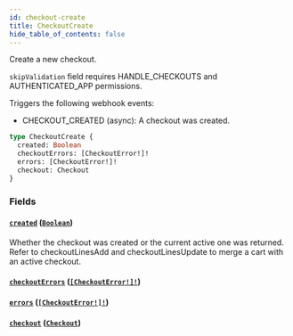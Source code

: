 ```yaml
---
id: checkout-create
title: CheckoutCreate
hide_table_of_contents: false
---
```


Create a new checkout.

`skipValidation` field requires HANDLE_CHECKOUTS and AUTHENTICATED_APP permissions.

Triggers the following webhook events:

- CHECKOUT_CREATED (async): A checkout was created.

```graphql
type CheckoutCreate {
  created: Boolean
  checkoutErrors: [CheckoutError!]!
  errors: [CheckoutError!]!
  checkout: Checkout
}
```

### Fields

#### [`created`](#) ([`Boolean`](../../../developer/api-reference/scalars/boolean))

Whether the checkout was created or the current active one was returned. Refer to checkoutLinesAdd and checkoutLinesUpdate to merge a cart with an active checkout.

#### [`checkoutErrors`](#) ([`[CheckoutError!]!`](../../../developer/api-reference/objects/checkout-error))

#### [`errors`](#) ([`[CheckoutError!]!`](../../../developer/api-reference/objects/checkout-error))

#### [`checkout`](#) ([`Checkout`](../../../developer/api-reference/objects/checkout))

